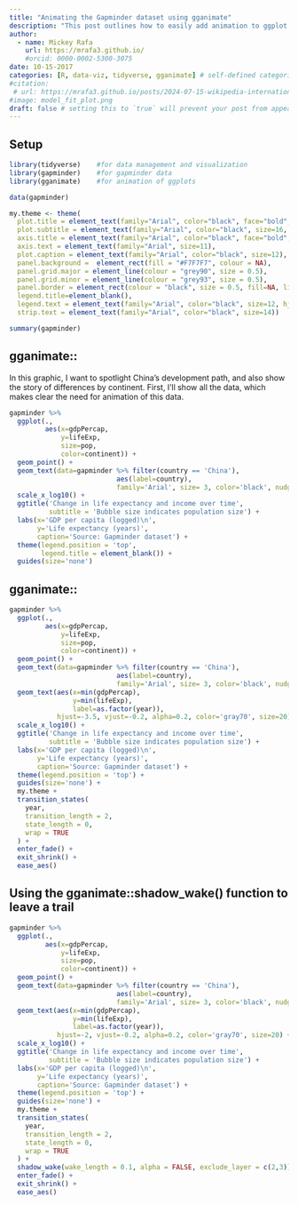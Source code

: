 ```yaml
---
title: "Animating the Gapminder dataset using gganimate"
description: "This post outlines how to easily add animation to ggplot graphics"
author:
  - name: Mickey Rafa
    url: https://mrafa3.github.io/
    #orcid: 0000-0002-5300-3075
date: 10-15-2017
categories: [R, data-viz, tidyverse, gganimate] # self-defined categories
#citation: 
 # url: https://mrafa3.github.io/posts/2024-07-15-wikipedia-international-mens-soccer/ 
#image: model_fit_plot.png
draft: false # setting this to `true` will prevent your post from appearing on your listing page until you're ready!
---
```


## Setup

```r
library(tidyverse)    #for data management and visualization
library(gapminder)    #for gapminder data
library(gganimate)    #for animation of ggplots

data(gapminder)

my.theme <- theme(
  plot.title = element_text(family="Arial", color="black", face="bold", size=18, hjust=0), 
  plot.subtitle = element_text(family="Arial", color="black", size=16, hjust=0), 
  axis.title = element_text(family="Arial", color="black", face="bold", size=12), 
  axis.text = element_text(family="Arial", size=11), 
  plot.caption = element_text(family="Arial", color="black", size=12), 
  panel.background =  element_rect(fill = "#F7F7F7", colour = NA), 
  panel.grid.major = element_line(colour = "grey90", size = 0.5),
  panel.grid.minor = element_line(colour = "grey93", size = 0.5),
  panel.border = element_rect(colour = "black", size = 0.5, fill=NA, linetype = 1),
  legend.title=element_blank(), 
  legend.text = element_text(family="Arial", color="black", size=12, hjust=0),
  strip.text = element_text(family="Arial", color="black", size=14))
```

```r
summary(gapminder)
```

<center>

[](https://www.google.com/url?sa=i&url=https%3A%2F%2Fwww.gapminder.org%2Ftag%2Fgapminder-world%2F&psig=AOvVaw2IwfQSTFDghid4GnL0WUtb&ust=1721330817600000&source=images&cd=vfe&opi=89978449&ved=0CBQQjRxqFwoTCLjn9pPnrocDFQAAAAAdAAAAABAE)

</center>

## gganimate::

In this graphic, I want to spotlight China's development path, and also show the story of differences by continent. First, I'll show all the data, which makes clear the need for animation of this data.

```r
gapminder %>% 
  ggplot(.,
         aes(x=gdpPercap,
             y=lifeExp,
             size=pop,
             color=continent)) +
  geom_point() + 
  geom_text(data=gapminder %>% filter(country == 'China'),
                           aes(label=country), 
                           family='Arial', size= 3, color='black', nudge_y = 2) + 
  scale_x_log10() + 
  ggtitle('Change in life expectancy and income over time',
          subtitle = 'Bubble size indicates population size') + 
  labs(x='GDP per capita (logged)\n',
       y='Life expectancy (years)',
       caption='Source: Gapminder dataset') + 
  theme(legend.position = 'top',
        legend.title = element_blank()) + 
  guides(size='none')
```

## gganimate::

```r
gapminder %>% 
  ggplot(.,
         aes(x=gdpPercap,
             y=lifeExp,
             size=pop,
             color=continent)) +
  geom_point() + 
  geom_text(data=gapminder %>% filter(country == 'China'),
                           aes(label=country), 
                           family='Arial', size= 3, color='black', nudge_y = 2) + 
  geom_text(aes(x=min(gdpPercap), 
                y=min(lifeExp),
                label=as.factor(year)), 
            hjust=-3.5, vjust=-0.2, alpha=0.2, color='gray70', size=20) +
  scale_x_log10() + 
  ggtitle('Change in life expectancy and income over time',
          subtitle = 'Bubble size indicates population size') + 
  labs(x='GDP per capita (logged)\n',
       y='Life expectancy (years)',
       caption='Source: Gapminder dataset') + 
  theme(legend.position = 'top') + 
  guides(size='none') + 
  my.theme + 
  transition_states(
    year,
    transition_length = 2,
    state_length = 0,
    wrap = TRUE
  ) + 
  enter_fade() + 
  exit_shrink() +
  ease_aes()
```

## Using the gganimate::shadow_wake() function to leave a trail

```r
gapminder %>% 
  ggplot(.,
         aes(x=gdpPercap,
             y=lifeExp,
             size=pop,
             color=continent)) +
  geom_point() + 
  geom_text(data=gapminder %>% filter(country == 'China'),
                           aes(label=country), 
                           family='Arial', size= 3, color='black', nudge_y = 2) + 
  geom_text(aes(x=min(gdpPercap), 
                y=min(lifeExp),
                label=as.factor(year)), 
            hjust=-2, vjust=-0.2, alpha=0.2, color='gray70', size=20) +
  scale_x_log10() + 
  ggtitle('Change in life expectancy and income over time',
          subtitle = 'Bubble size indicates population size') + 
  labs(x='GDP per capita (logged)\n',
       y='Life expectancy (years)',
       caption='Source: Gapminder dataset') + 
  theme(legend.position = 'top') + 
  guides(size='none') + 
  my.theme + 
  transition_states(
    year,
    transition_length = 2,
    state_length = 0,
    wrap = TRUE
  ) + 
  shadow_wake(wake_length = 0.1, alpha = FALSE, exclude_layer = c(2,3)) + 
  enter_fade() + 
  exit_shrink() +
  ease_aes()
```